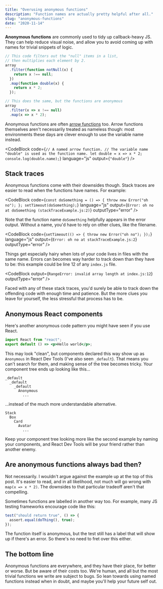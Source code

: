 ```yaml
---
title: "Overusing anonymous functions"
description: "Function names are actually pretty helpful after all."
slug: "anonymous-functions"
date: "2020-11-14"
---
```



**Anonymous functions** are commonly used to tidy up callback-heavy JS. They can help reduce visual noise, and allow you to avoid coming up with names for trivial snippets of logic.

```javascript
// This code filters out the "null" items in a list,
// then multiplies each element by 2.
array
  .filter(function notNull(x) {
    return x !== null;
  })
  .map(function double(x) {
    return x * 2;
  });

// This does the same, but the functions are anonymous
array
  .filter(x => x !== null)
  .map(x => x * 2);
```

Anonymous functions are often [arrow functions](https://developer.mozilla.org/en-US/docs/Web/JavaScript/Reference/Functions/Arrow_functions) too. Arrow functions themselves aren't necessarily treated as nameless though: most environments these days are clever enough to use the variable name instead.

<CodeBlock
  code={`
    // A named arrow function.
    // The variable name "double" is used as the function name.
    let double = x => x * 2;
    console.log(double.name);
  `}
  language="js"
  output={`
    "double"
  `}
/>

## Stack traces

Anonymous functions come with their downsides though. Stack traces are easier to read when the functions have names. For example:

<CodeBlock
  code={`
    const doSomething = () => {
      throw new Error("oh no");
    };
    setTimeout(doSomething);
  `}
  language="js"
  output={`
    Error: oh no
        at doSomething (stackTraceExample.js:2)
  `}
  outputType="error"
/>

Note that the function name `doSomething` helpfully appears in the error output. Without a name, you'd have to rely on other clues, like the filename.

<CodeBlock
  code={`
    setTimeout(() => {
      throw new Error("oh no");
    });
  `}
  language="js"
  output={`
    Error: oh no
        at stackTraceExample.js:2
  `}
  outputType="error"
/>

Things get especially hairy when lots of your code lives in files with the same name. Errors can becomes way harder to track down than they have to be: this example could be line 12 of any `index.js` file.

<CodeBlock
  output={`
    RangeError: invalid array length
        at index.js:12
  `}
  outputType="error"
/>

Faced with any of these stack traces, you'd surely be able to track down the offending code with enough time and patience. But the more clues you leave for yourself, the less stressful that process has to be.

## Anonymous React components

Here's another anonymous code pattern you might have seen if you use React.

```jsx
import React from "react";
export default () => <p>Hello world</p>;
```

This may look "clean", but components declared this way show up as `Anonymous` in React Dev Tools (I've also seen `_default`). That means you can't search for them, and making sense of the tree becomes tricky. Your component tree ends up looking like this...

```
_default
  _default
    _default
      Anonymous
        ...
```

...instead of the much more understandable alternative.

```
Stack
  Box
    Card
      Avatar
        ...
```

Keep your component tree looking more like the second example by naming your components, and React Dev Tools will be your friend rather than another enemy.

## Are anonymous functions always bad then?

Not necessarily. I wouldn't argue against the example up at the top of this post. It's easier to read, and in all likelihood, not much will go wrong with `map(x => x * 2)`. The downsides to that particular tradeoff aren't that compelling.

Sometimes functions are labelled in another way too. For example, many JS testing frameworks encourage code like this:

```javascript
test("should return true", () => {
  assert.equal(doThing(), true);
});
```

The function itself is anonymous, but the test still has a label that will show up if there's an error. So there's no need to fret over this either.

## The bottom line

Anonymous functions are everywhere, and they have their place, for better or worse. But be aware of their costs too. We're human, and all but the most trivial functions we write are subject to bugs. So lean towards using named functions instead when in doubt, and maybe you'll help your future self out.
